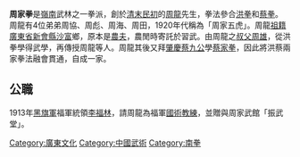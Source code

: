{{unreferenced|time=2019-07-31T10:06:35+00:00}}
'''周家拳'''是[[嶺南|嶺南]]武林之一拳派，創於[[清末|清末]][[民初|民初]]的[[周龍|周龍]]先生，拳法參合[[洪拳|洪拳]]和[[蔡拳|蔡拳]]。
周龍有4位弟弟周協、周彪、周海、周田，1920年代稱為「周家五虎」。周龍[[祖籍|祖籍]][[廣東省|廣東省]][[新會縣|新會縣]][[沙富|沙富]]鄉，原本是[[農夫|農夫]]，農閒時寄託於習武。由周龍之[[叔父|叔父]][[周雄|周雄]]，從洪拳學得武學，再傳授周龍等人。周龍其後又拜[[肇慶|肇慶]][[蔡九公|蔡九公]]學[[蔡家拳|蔡家拳]]，因此將洪蔡兩家拳法融會貫通，自成一家。

==公職==
1913年[[黑旗軍|黑旗軍]]福軍統領[[李福林|李福林]]，請周龍為福軍[[國術|國術]][[教練|教練]]，並贈與周家武館「振武堂」。

{{武術小作品}}

[[Category:廣東文化|Category:廣東文化]]
[[Category:中國武術|Category:中國武術]]
[[Category:南拳|Category:南拳]]